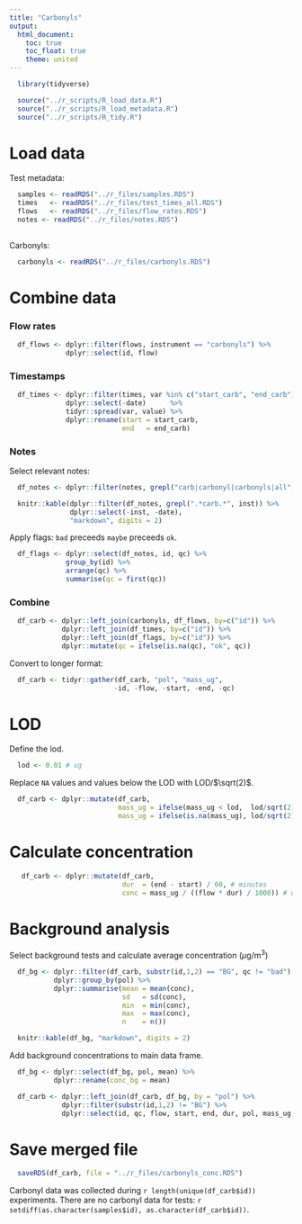 ```yaml
---
title: "Carbonyls"
output:
  html_document:
    toc: true
    toc_float: true
    theme: united
---
```


```r
  library(tidyverse)
```

```r
  source("../r_scripts/R_load_data.R")
  source("../r_scripts/R_load_metadata.R")
  source("../r_scripts/R_tidy.R")
```

# Load data

Test metadata: 

```r
  samples <- readRDS("../r_files/samples.RDS")
  times   <- readRDS("../r_files/test_times_all.RDS")
  flows   <- readRDS("../r_files/flow_rates.RDS")
  notes <- readRDS("../r_files/notes.RDS")
  
```

Carbonyls: 

```r
  carbonyls <- readRDS("../r_files/carbonyls.RDS")
```

# Combine data

### Flow rates

```r
  df_flows <- dplyr::filter(flows, instrument == "carbonyls") %>%
              dplyr::select(id, flow)
```

### Timestamps

```r
  df_times <- dplyr::filter(times, var %in% c("start_carb", "end_carb")) %>%
              dplyr::select(-date)      %>%
              tidyr::spread(var, value) %>%
              dplyr::rename(start = start_carb,
                            end   = end_carb)
```

### Notes

Select relevant notes: 

```r
  df_notes <- dplyr::filter(notes, grepl("carb|carbonyl|carbonyls|all", inst) == TRUE)
```

```r
  knitr::kable(dplyr::filter(df_notes, grepl(".*carb.*", inst)) %>% 
               dplyr::select(-inst, -date),
               "markdown", digits = 2)
```

Apply flags: `bad` preceeds `maybe` preceeds `ok`.

```r
  df_flags <- dplyr::select(df_notes, id, qc) %>%
              group_by(id) %>%
              arrange(qc) %>%
              summarise(qc = first(qc))
```

### Combine 

```r
  df_carb <- dplyr::left_join(carbonyls, df_flows, by=c("id")) %>%
             dplyr::left_join(df_times, by=c("id")) %>%
             dplyr::left_join(df_flags, by=c("id")) %>%
             dplyr::mutate(qc = ifelse(is.na(qc), "ok", qc))
```

Convert to longer format: 

```r
  df_carb <- tidyr::gather(df_carb, "pol", "mass_ug",
                          -id, -flow, -start, -end, -qc)
```

# LOD

Define the lod.

```r
  lod <- 0.01 # ug
```

Replace `NA` values and values below the LOD with LOD/$\sqrt(2)$.

```r
  df_carb <- dplyr::mutate(df_carb,
                           mass_ug = ifelse(mass_ug < lod,  lod/sqrt(2), mass_ug),
                           mass_ug = ifelse(is.na(mass_ug), lod/sqrt(2), mass_ug))
```

# Calculate concentration

```r
   df_carb <- dplyr::mutate(df_carb, 
                            dur  = (end - start) / 60, # minutes
                            conc = mass_ug / ((flow * dur) / 1000)) # ug/m3
```

# Background analysis

Select background tests and calculate average concentration ($\mu$g/m^3^)

```r
  df_bg <- dplyr::filter(df_carb, substr(id,1,2) == "BG", qc != "bad") %>%
           dplyr::group_by(pol) %>%
           dplyr::summarise(mean = mean(conc),
                            sd   = sd(conc),
                            min  = min(conc),
                            max  = max(conc),
                            n    = n())
```

```r
  knitr::kable(df_bg, "markdown", digits = 2)
```

Add background concentrations to main data frame. 

```r
  df_bg <- dplyr::select(df_bg, pol, mean) %>%
           dplyr::rename(conc_bg = mean)

  df_carb <- dplyr::left_join(df_carb, df_bg, by = "pol") %>%
             dplyr::filter(substr(id,1,2) != "BG") %>%
             dplyr::select(id, qc, flow, start, end, dur, pol, mass_ug, conc, conc_bg)
```

# Save merged file

```r
  saveRDS(df_carb, file = "../r_files/carbonyls_conc.RDS")
```

Carbonyl data was collected during `r length(unique(df_carb$id))` experiments. There are no carbonyl data for tests: `r setdiff(as.character(samples$id), as.character(df_carb$id))`.  
